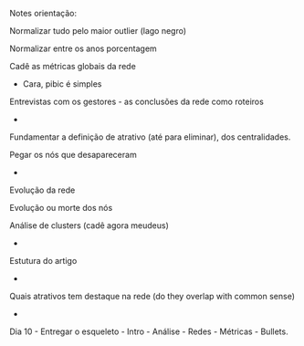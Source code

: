 
Notes orientação:

Normalizar tudo pelo maior outlier (lago negro)

Normalizar entre os anos porcentagem

Cadê as métricas globais da rede


- Cara, pibic é simples


Entrevistas com os gestores - as conclusões da rede como roteiros

- 

Fundamentar a definição de atrativo (até para eliminar), dos centralidades. 

Pegar os nós que desapareceram

-


Evolução da rede

Evolução ou morte dos nós

Análise de clusters (cadê agora meudeus)

- 

Estutura do artigo

-

Quais atrativos tem destaque na rede (do they overlap with common sense)

-

Dia 10 - Entregar o esqueleto - Intro - Análise - Redes - Métricas - Bullets. 






